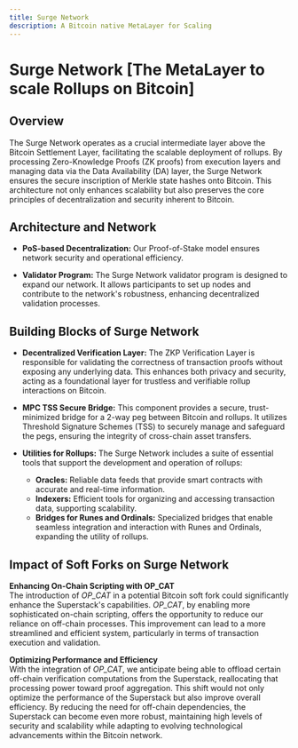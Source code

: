 ```yaml
---
title: Surge Network
description: A Bitcoin native MetaLayer for Scaling
---
```



# Surge Network [The MetaLayer to scale Rollups on Bitcoin]

## Overview

The Surge Network operates as a crucial intermediate layer above the Bitcoin Settlement Layer, facilitating the scalable deployment of rollups. By processing Zero-Knowledge Proofs (ZK proofs) from execution layers and managing data via the Data Availability (DA) layer, the Surge Network ensures the secure inscription of Merkle state hashes onto Bitcoin. This architecture not only enhances scalability but also preserves the core principles of decentralization and security inherent to Bitcoin.

## Architecture and Network

- **PoS-based Decentralization:** Our Proof-of-Stake model ensures network security and operational efficiency.

- **Validator Program:** The Surge Network validator program is designed to expand our network. It allows participants to set up nodes and contribute to the network's robustness, enhancing decentralized validation processes.

## Building Blocks of Surge Network

- **Decentralized Verification Layer:** The ZKP Verification Layer is responsible for validating the correctness of transaction proofs without exposing any underlying data. This enhances both privacy and security, acting as a foundational layer for trustless and verifiable rollup interactions on Bitcoin.

- **MPC TSS Secure Bridge:** This component provides a secure, trust-minimized bridge for a 2-way peg between Bitcoin and rollups. It utilizes Threshold Signature Schemes (TSS) to securely manage and safeguard the pegs, ensuring the integrity of cross-chain asset transfers.

- **Utilities for Rollups:** The Surge Network includes a suite of essential tools that support the development and operation of rollups:
  - **Oracles:** Reliable data feeds that provide smart contracts with accurate and real-time information.
  - **Indexers:** Efficient tools for organizing and accessing transaction data, supporting scalability.
  - **Bridges for Runes and Ordinals:** Specialized bridges that enable seamless integration and interaction with Runes and Ordinals, expanding the utility of rollups.

## Impact of Soft Forks on Surge Network
**Enhancing On-Chain Scripting with OP_CAT**\
The introduction of _OP_CAT_ in a potential Bitcoin soft fork could significantly enhance the Superstack's capabilities. _OP_CAT_, by enabling more sophisticated on-chain scripting, offers the opportunity to reduce our reliance on off-chain processes. This improvement can lead to a more streamlined and efficient system, particularly in terms of transaction execution and validation.

**Optimizing Performance and Efficiency**\
With the integration of _OP_CAT_, we anticipate being able to offload certain off-chain verification computations from the Superstack, reallocating that processing power toward proof aggregation. This shift would not only optimize the performance of the Superstack but also improve overall efficiency. By reducing the need for off-chain dependencies, the Superstack can become even more robust, maintaining high levels of security and scalability while adapting to evolving technological advancements within the Bitcoin network.

<ZoomImage
  src="/assets/superstack-core-functions.png"
  alt="Surge Network core functions"
/>


